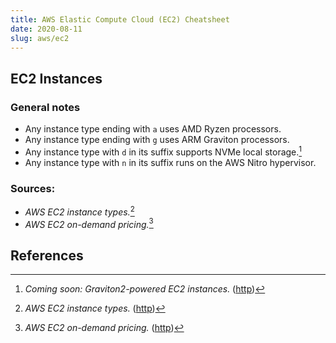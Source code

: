 ```yaml
---
title: AWS Elastic Compute Cloud (EC2) Cheatsheet
date: 2020-08-11
slug: aws/ec2
---
```


## EC2 Instances

### General notes
* Any instance type ending with `a` uses AMD Ryzen processors.
* Any instance type ending with `g` uses ARM Graviton processors.
* Any instance type with `d` in its suffix supports NVMe local storage.[^3]
* Any instance type with `n` in its suffix runs on the AWS Nitro hypervisor.

### Sources:
* _AWS EC2 instance types._[^1]
* _AWS EC2 on-demand pricing._[^2]

## References
[^1]: _AWS EC2 instance types._ ([http](https://aws.amazon.com/ec2/instance-types/))
[^2]: _AWS EC2 on-demand pricing._ ([http](https://aws.amazon.com/ec2/pricing/on-demand/))
[^3]: _Coming soon: Graviton2-powered EC2 instances._ ([http](https://aws.amazon.com/blogs/aws/coming-soon-graviton2-powered-general-purpose-compute-optimized-memory-optimized-ec2-instances/))
